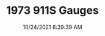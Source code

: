 ---
width: 2667
height: 4000
title: 1973 911S Gauges
description: Gauges on a 1973 Porsche 911S.
date: 10/24/2021 6:39:39 AM
cameraMake: Sony
cameraModel: ILCE-7M3
lens: ZEISS Batis 1.8/85
settingsfStop: f/1.8
settingsISO: ISO 1600
settingsShutter: 1/100
settingsFocalLength: 85 mm
---